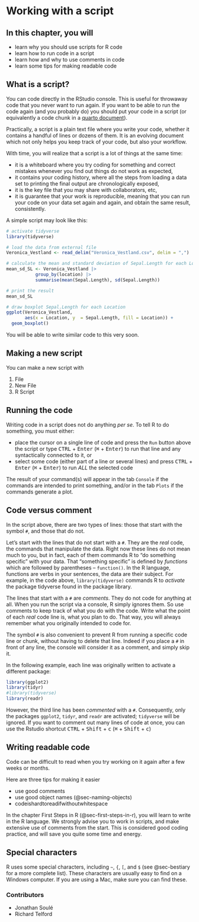 # Working with a script {#sec-working-script}

::: callout-note
## In this chapter, you will

- learn why you should use scripts for R code
- learn how to run code in a script
- learn how and why to use comments in code
- learn some tips for making readable code
:::


## What is a script?

You can code directly in the RStudio console.
This is useful for throwaway code that you never want to run again. 
If you want to be able to run the code again (and you probably do) you should put your code in a script (or equivalently a code chunk in a [quarto document](https://biostats-r.github.io/biostats/quarto/index.html)).

Practically, a script is a plain text file where you write your code, whether it contains a handful of lines or dozens of them.
It is an evolving document which not only helps you keep track of your code, but also your workflow.

With time, you will realize that a script is a lot of things at the same time:

-   it is a whiteboard where you try coding for something and correct mistakes whenever you find out things do not work as expected,
-   it contains your coding history, where all the steps from loading a data set to printing the final output are chronologically exposed,
-   it is the key file that you may share with collaborators, etc,
-   it is guarantee that your work is reproducible, meaning that you can run your code on your data set again and again, and obtain the same result, consistently.

A simple script may look like this:

```r
# activate tidyverse
library(tidyverse)

# load the data from external file
Veronica_Vestland <- read_delim("Veronica_Vestland.csv", delim = ",")

# calculate the mean and standard deviation of Sepal.Length for each Location
mean_sd_SL <- Veronica_Vestland |>
           group_by(location) |>
           summarise(mean(Sepal.Length), sd(Sepal.Length))

# print the result
mean_sd_SL

# draw boxplot Sepal.Length for each Location
ggplot(Veronica_Vestland,
       aes(x = Location, y  = Sepal.Length, fill = Location)) +
  geom_boxplot()
```

You will be able to write similar code to this very soon.

## Making a new script

You can make a new script with 

<ol class="breadcrumb">
  <li class="breadcrumb-item">File</li>
  <li class="breadcrumb-item">New File</li>
  <li class="breadcrumb-item">R Script</li>
</ol> 

## Running the code

Writing code in a script does not do anything *per se*.
To tell R to do something, you must either:

-   place the cursor on a single line of code and press the `Run` button above the script or type <kbd>CTRL</kbd> + <kbd>Enter</kbd> (<kbd>⌘</kbd> + <kbd>Enter</kbd>) to run that line and any syntactically connected to it, or
-   select some code (either part of a line or several lines) and press <kbd>CTRL</kbd> + <kbd>Enter</kbd> (<kbd>⌘</kbd> + <kbd>Enter</kbd>) to run *ALL* the selected code

The result of your command(s) will appear in the tab `Console` if the commands are intended to print something, and/or in the tab `Plots` if the commands generate a plot.

## Code versus comment

In the script above, there are two types of lines: those that start with the symbol `#`, and those that do not.

Let's start with the lines that do not start with a `#`.
They are the *real* code, the commands that manipulate the data.
Right now these lines do not mean much to you, but in fact, each of them commands R to "do something specific" with your data.
That "something specific" is defined by *functions* which are followed by parentheses -- `function()`.
In the R language, functions are verbs in your sentences, the data are their subject.
For example, in the code above, `library(tidyverse)` commands R to *activate* the package tidyverse found in the package library.

The lines that start with a `#` are *comments*.
They do not code for anything at all.
When you run the script via a console, R simply ignores them.
So use comments to keep track of what you do with the code.
Write what the point of each *real* code line is, what you plan to do.
That way, you will always remember what you originally intended to code for.

The symbol `#` is also convenient to prevent R from running a specific code line or chunk, without having to delete that line.
Indeed if you place a `#` in front of any line, the console will consider it as a comment, and simply skip it.

In the following example, each line was originally written to activate a different package:

```r
library(ggplot2)
library(tidyr)
#library(tidyverse)
library(readr)
```

However, the third line has been *commented* with a `#`.
Consequently, only the packages `ggplot2`, `tidyr`, and `readr` are activated; `tidyverse` will be ignored. 
If you want to comment out many lines of code at once, you can use the Rstudio shortcut <kbd>CTRL</kbd> + <kbd>Shift</kbd> + <kbd>c</kbd> (<kbd>⌘</kbd> + <kbd>Shift</kbd> + <kbd>c</kbd>)


## Writing readable code

Code can be difficult to read when you try working on it again after a few weeks or months. 

Here are three tips for making it easier

- use good comments
- use good object names (@sec-naming-objects)
- codeishardtoreadifwithoutwhitespace

In the chapter First Steps in R (@sec-first-steps-in-r), you will learn to write in the R language.
We strongly advise you to work in scripts, and make extensive use of comments from the start.
This is considered good coding practice, and will save you quite some time and energy.

## Special characters

R uses some special characters, including `~`, `{`, `[`, and `$` (see @sec-bestiary for a more complete list). 
These characters are usually easy to find on a Windows computer. 
If you are using a Mac, make sure you can find these.

::: {.column-margin}
### Contributors {.unlisted .unnumbered}

-   Jonathan Soulé
-   Richard Telford
:::
